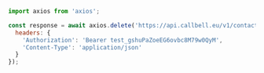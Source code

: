 ```js
import axios from 'axios';

const response = await axios.delete('https://api.callbell.eu/v1/contacts/414a6d692bd645ed803f2e7ce360d4c8', {
  headers: {
    'Authorization': 'Bearer test_gshuPaZoeEG6ovbc8M79w0QyM',
    'Content-Type': 'application/json'
  }
});

```